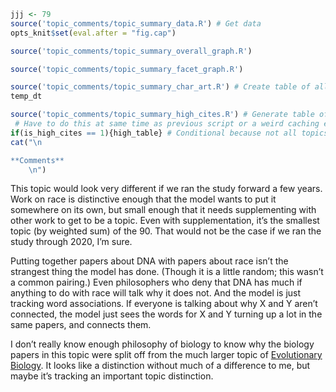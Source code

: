 ```r
jjj <- 79
source('topic_comments/topic_summary_data.R') # Get data
opts_knit$set(eval.after = "fig.cap")
```

```r
source('topic_comments/topic_summary_overall_graph.R')
```

```r
source('topic_comments/topic_summary_facet_graph.R')
```

```r
source('topic_comments/topic_summary_char_art.R') # Create table of all articles in topic
temp_dt
```

```r
source('topic_comments/topic_summary_high_cites.R') # Generate table of highly cited articles. 
 # Have to do this at same time as previous script or a weird caching error occurs.
if(is_high_cites == 1){high_table} # Conditional because not all topics have high cites
cat("\n

**Comments**
	\n")
```

This topic would look very different if we ran the study forward a few years. Work on race is distinctive enough that the model wants to put it somewhere on its own, but small enough that it needs supplementing with other work to get to be a topic. Even with supplementation, it's the smallest topic (by weighted sum) of the 90. That would not be the case if we ran the study through 2020, I'm sure.

Putting together papers about DNA with papers about race isn't the strangest thing the model has done. (Though it is a little random; this wasn't a common pairing.) Even philosophers who deny that DNA has much if anything to do with race will talk why it does not. And the model is just tracking word associations. If everyone is talking about why X and Y aren't connected, the model just sees the words for X and Y turning up a lot in the same papers, and connects them.

I don't really know enough philosophy of biology to know why the biology papers in this topic were split off from the much larger topic of [Evolutionary Biology](#topic82). It looks like a distinction without much of a difference to me, but maybe it's tracking an important topic distinction.